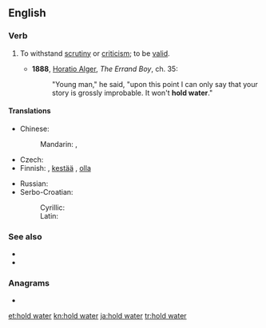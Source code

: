 ==English==

===Verb===
{{head|en|verb|head=[[hold]] [[water]]}}

# {{lb|en|idiomatic}} To withstand [[scrutiny]] or [[criticism]]; to be [[valid]].
#* '''1888''', [[w:Horatio Alger, Jr.|Horatio Alger]], ''The Errand Boy'', ch. 35:
#*: "Young man," he said, "upon this point I can only say that your story is grossly improbable. It won't '''hold water'''."

====Translations====
{{trans-top|withstand scrutiny}}
* Chinese:
*: Mandarin: {{t+|cmn|站得住腳|sc=Hani}}, {{t+|cmn|站得住脚|tr=zhàndezhù jiǎo|sc=Hani}}
* Czech: {{t+|cs|hořet}}
* Finnish: {{t|fi|pitää vettä}}, [[kestää#Finnish|kestää]] {{t+|fi|tarkastelu|alt=tarkastelua}}, [[olla#Finnish|olla]] {{t|fi|vedenpitävä}}
{{trans-mid}}
* Russian: {{t|ru|выде́рживать критику}}
* Serbo-Croatian:
*: Cyrillic: {{t|sh|држати воду|sc=Cyrl}}
*: Latin: {{t|sh|držati vodu}}
{{trans-bottom}}

===See also===
* {{l|en|hold up}}
* {{l|en|hold one's water}}

===Anagrams===
* {{l|en|hotelward}}

[[et:hold water]]
[[kn:hold water]]
[[ja:hold water]]
[[tr:hold water]]